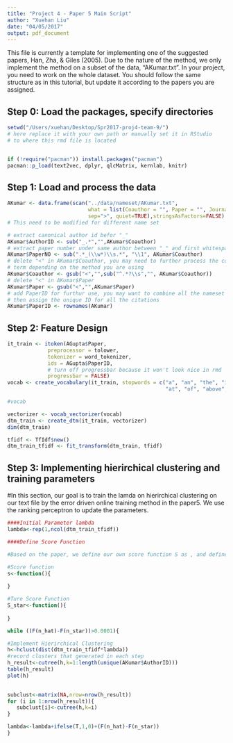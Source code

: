 ```yaml
---
title: "Project 4 - Paper 5 Main Script"
author: "Xuehan Liu"
date: "04/05/2017"
output: pdf_document
---
```


This file is currently a template for implementing one of the suggested papers, Han, Zha, & Giles (2005). Due to the nature of the method, we only implement the method on a subset of the data, "AKumar.txt". In your project, you need to work on the whole dataset. You should follow the same structure as in this tutorial, but update it according to the papers you are assigned.

## Step 0: Load the packages, specify directories

```r
setwd("/Users/xuehan/Desktop/Spr2017-proj4-team-9/")
# here replace it with your own path or manually set it in RStudio
# to where this rmd file is located


if (!require("pacman")) install.packages("pacman")
pacman::p_load(text2vec, dplyr, qlcMatrix, kernlab, knitr)
```

## Step 1: Load and process the data

```r
AKumar <- data.frame(scan("../data/nameset/AKumar.txt",
                          what = list(Coauthor = "", Paper = "", Journal = ""),
                          sep=">", quiet=TRUE),stringsAsFactors=FALSE)
# This need to be modified for different name set

# extract canonical author id befor "_"
AKumar$AuthorID <- sub("_.*","",AKumar$Coauthor)
# extract paper number under same author between "_" and first whitespace
AKumar$PaperNO <- sub(".*_(\\w*)\\s.*", "\\1", AKumar$Coauthor)
# delete "<" in AKumar$Coauthor, you may need to further process the coauthor
# term depending on the method you are using
AKumar$Coauthor <- gsub("<","",sub("^.*?\\s","", AKumar$Coauthor))
# delete "<" in AKumar$Paper
AKumar$Paper <- gsub("<","",AKumar$Paper)
# add PaperID for furthur use, you may want to combine all the nameset files and 
# then assign the unique ID for all the citations
AKumar$PaperID <- rownames(AKumar)


```


## Step 2: Feature Design

```r
it_train <- itoken(AGupta$Paper, 
             preprocessor = tolower, 
             tokenizer = word_tokenizer,
             ids = AGupta$PaperID,
             # turn off progressbar because it won't look nice in rmd
             progressbar = FALSE)
vocab <- create_vocabulary(it_train, stopwords = c("a", "an", "the", "in", "on",
                                                   "at", "of", "above", "under"))

#vocab

vectorizer <- vocab_vectorizer(vocab)
dtm_train <- create_dtm(it_train, vectorizer)
dim(dtm_train)

tfidf <- TfIdf$new()
dtm_train_tfidf <- fit_transform(dtm_train, tfidf)

```

## Step 3: Implementing hierirchical clustering and training parameters 

#In this section, our goal is to train the lamda on hierirchical clustering on our text file by the error driven online training method in the paper5. We use the ranking perceptron to update the parameters.

```r
####Initial Parameter lambda
lambda<-rep(1,ncol(dtm_train_tfidf))

####Define Score Function  

#Based on the paper, we define our own score function S as , and define the true score function S* by the accuracy

#Score function
s<-function(){
  
}

#Ture Score Function
S_star<-function(){
  
}

while ((F(n_hat)-F(n_star))>0.0001){

#Implement Hierirchical Clustering 
h<-hclust(dist(dtm_train_tfidf*lambda))
#record clusters that generated in each step
h_result<-cutree(h,k=1:length(unique(AKumar$AuthorID)))
table(h_result)
plot(h)
 

subclust<-matrix(NA,nrow=nrow(h_result))
for (i in 1:nrow(h_result)){
   subclust[i]<-cutree(h,k=i)
}

lambda<-lambda+ifelse(T,1,0)+(F(n_hat)-F(n_star))
}





 




```


